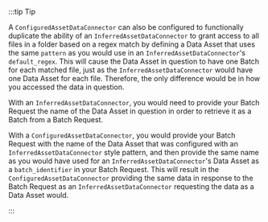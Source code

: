 :::tip Tip

A `ConfiguredAssetDataConnector` can also be configured to functionally duplicate the ability of an `InferredAssetDataConnector` to grant access to all files in a folder based on a regex match by defining a Data Asset that uses the same `pattern` as you would use in an `InferredAssetDataConnector`'s `default_regex`.  This will cause the Data Asset in question to have one Batch for each matched file, just as the `InferredAssetDataConnector` would have one Data Asset for each file.  Therefore, the only difference would be in how you accessed the data in question.

With an `InferredAssetDataConnector`, you would need to provide your Batch Request the name of the Data Asset in question in order to retrieve it as a Batch from a Batch Request.

With a `ConfiguredAssetDataConnector`, you would provide your Batch Request with the name of the Data Asset that was configured with an `InferredAssetDataConnector` style pattern, and then provide the same name as you would have used for an `InferredAssetDataConnector`'s Data Asset as a `batch_identifier` in your Batch Request.  This will result in the `ConfiguredAssetDataConnector` providing the same data in response to the Batch Request as an `InferredAssetDataConnector` requesting the data as a Data Asset would.

:::